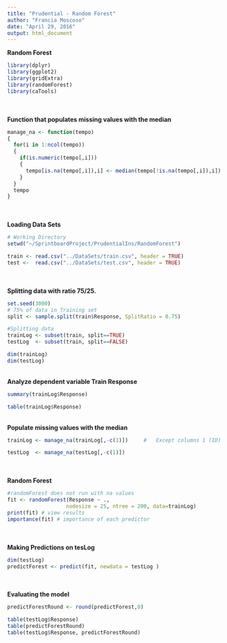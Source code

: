 ```yaml
---
title: "Prudential - Random Forest"
author: "Francia Moscoso"
date: "April 29, 2016"
output: html_document
---
```


**Random Forest**
```r
library(dplyr)     
library(ggplot2)
library(gridExtra)
library(randomForest)
library(caTools)
```
<br>
<br>
**Function that populates missing values with the median**    
```r
manage_na <- function(tempo)
{
  for(i in 1:ncol(tempo))
  {
    if(is.numeric(tempo[,i]))
    {
      tempo[is.na(tempo[,i]),i] <- median(tempo[!is.na(tempo[,i]),i])
    }
  }
  tempo
}
```
<br>
<br>
**Loading Data Sets**
```r
# Working Directory
setwd("~/SprintboardProject/PrudentialIns/RandomForest") 

train <- read.csv("../DataSets/train.csv", header = TRUE)
test <-  read.csv("../DataSets/test.csv", header = TRUE)
```
<br>
<br>
**Splitting data with ratio 75/25.**
```r
set.seed(3000)
# 75% of data in Training set
split <- sample.split(train$Response, SplitRatio = 0.75)

#Splitting data 
trainLog <- subset(train, split==TRUE)
testLog  <- subset(train, split==FALSE)

dim(trainLog)
dim(testLog)

```
<br>
**Analyze dependent variable Train Response** 
```r

summary(trainLog$Response)

table(trainLog$Response)

```
<br>
**Populate missing values with the median**
```r
trainLog <- manage_na(trainLog[,-c(1)])     #   Except columns 1 (ID)    

testLog  <- manage_na(testLog[,-c(1)])

```
<br>
<br>
**Random Forest**
```r
 
#randomForest does not run with na values
fit <- randomForest(Response ~ ., 
                   nodesize = 25, ntree = 200, data=trainLog)
print(fit) # view results 
importance(fit) # importance of each predictor
```
<br>
<br>
**Making Predictions on tesLog**
```r
dim(testLog)
predictForest <- predict(fit, newdata = testLog )

```
<br>
<br>
**Evaluating the model**
```r
predictForestRound <- round(predictForest,0)

table(testLog$Response)
table(predictForestRound)
table(testLog$Response, predictForestRound)
```
<br>
<br>
<br>
